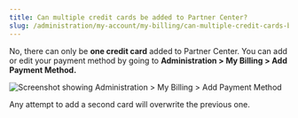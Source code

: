 ```yaml
---
title: Can multiple credit cards be added to Partner Center?
slug: /administration/my-account/my-billing/can-multiple-credit-cards-be-added-to-partner-center
---
```


No, there can only be **one credit card** added to Partner Center. You can add or edit your payment method by going to **Administration > My Billing > Add Payment Method.**

![Screenshot showing Administration > My Billing > Add Payment Method](./img/administration/my-account/my-billing/add-payment-method.png)

Any attempt to add a second card will overwrite the previous one.